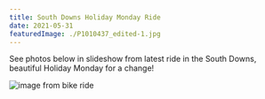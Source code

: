 ```yaml
---
title: South Downs Holiday Monday Ride
date: 2021-05-31
featuredImage: ./P1010437_edited-1.jpg
---
```


See photos below in slideshow from latest ride in the South Downs, beautiful Holiday Monday for a change!

![image from bike ride](./P1010437_edited-1.jpg)
